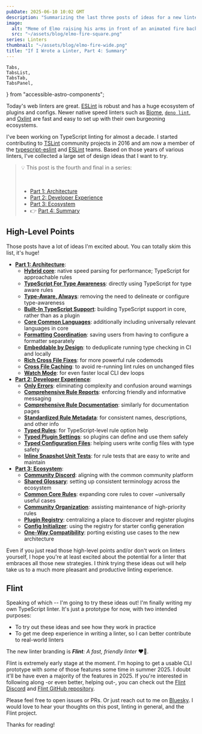 ```yaml
---
pubDate: 2025-06-10 10:02 GMT
description: "Summarizing the last three posts of ideas for a new linter, along with next steps for its Flint prototype."
image:
  alt: "Meme of Elmo raising his arms in front of an animated fire background"
  src: "~/assets/blog/elmo-fire-square.png"
series: Linters
thumbnail: "~/assets/blog/elmo-fire-wide.png"
title: "If I Wrote a Linter, Part 4: Summary"
---
```


	Tabs,
	TabsList,
	TabsTab,
	TabsPanel,
} from "accessible-astro-components";


Today's web linters are great.
[ESLint](https://eslint.org) is robust and has a huge ecosystem of plugins and configs.
Newer native speed linters such as [Biome](https://biomejs.dev), [`deno lint`](https://lint.deno.land), and [Oxlint](https://oxc.rs/docs/guide/usage/linter.html) are fast and easy to set up with their own burgeoning ecosystems.

I've been working on TypeScript linting for almost a decade.
I started contributing to [TSLint](https://palantir.github.io/tslint) community projects in 2016 and am now a member of the [typescript-eslint](https://github.com/typescript-eslint/typescript-eslint) and [ESLint](https://github.com/eslint/eslint) teams.
Based on those years of various linters, I've collected a large set of design ideas that I want to try.

> 💡 This post is the fourth and final in a series:
>
> <br />
>
> - [Part 1: Architecture](/blog/if-i-wrote-a-linter-part-1-architecture)
> - [Part 2: Developer Experience](/blog/if-i-wrote-a-linter-part-2-developer-experience)
> - [Part 3: Ecosystem](/blog/if-i-wrote-a-linter-part-3-ecosystem)
> - 👉 [Part 4: Summary](/blog/if-i-wrote-a-linter-part-4-summary)

## High-Level Points

Those posts have a lot of ideas I'm excited about.
You can totally skim this list, it's huge!

- **[Part 1: Architecture](/blog/if-i-wrote-a-linter-part-1-architecture)**:
  - **[Hybrid core](/blog/if-i-wrote-a-linter-part-1-architecture#hybrid-core)**: native speed parsing for performance; TypeScript for approachable rules
  - **[TypeScript For Type Awareness](/blog/if-i-wrote-a-linter-part-1-architecture#typescript-for-type-awareness)**: directly using TypeScript for type aware rules
  - **[Type-Aware, Always](/blog/if-i-wrote-a-linter-part-1-architecture#type-aware-always)**: removing the need to delineate or configure type-awareness
  - **[Built-In TypeScript Support](/blog/if-i-wrote-a-linter-part-1-architecture#built-in-typescript-support)**: building TypeScript support in core, rather than as a plugin
  - **[Core Common Languages](/blog/if-i-wrote-a-linter-part-1-architecture#core-common-languages)**: additionally including universally relevant languages in core
  - **[Formatting Coordination](/blog/if-i-wrote-a-linter-part-1-architecture#formatting-coordination)**: saving users from having to configure a formatter separately
  - **[Embeddable by Design](/blog/if-i-wrote-a-linter-part-1-architecture#embeddable-by-design)**: to deduplicate running type checking in CI and locally
  - **[Rich Cross File Fixes](/blog/if-i-wrote-a-linter-part-1-architecture#rich-cross-file-fixes)**: for more powerful rule codemods
  - **[Cross File Caching](/blog/if-i-wrote-a-linter-part-1-architecture#cross-file-caching)**: to avoid re-running lint rules on unchanged files
  - **[Watch Mode](/blog/if-i-wrote-a-linter-part-1-architecture#watch-mode)**: for even faster local CLI dev loops
- **[Part 2: Developer Experience](/blog/if-i-wrote-a-linter-part-2-developer-experience)**:
  - **[Only Errors](/blog/if-i-wrote-a-linter-part-2-developer-experience#only-errors)**: eliminating complexity and confusion around warnings
  - **[Comprehensive Rule Reports](/blog/if-i-wrote-a-linter-part-2-developer-experience#comprehensive-rule-reports)**: enforcing friendly and informative messaging
  - **[Comprehensive Rule Documentation](/blog/if-i-wrote-a-linter-part-2-developer-experience#comprehensive-rule-documentation)**: similarly for documentation pages
  - **[Standardized Rule Metadata](/blog/if-i-wrote-a-linter-part-2-developer-experience#standardized-rule-metadata)**: for consistent names, descriptions, and other info
  - **[Typed Rules](/blog/if-i-wrote-a-linter-part-2-developer-experience#typed-rules)**: for TypeScript-level rule option help
  - **[Typed Plugin Settings](/blog/if-i-wrote-a-linter-part-2-developer-experience#typed-plugin-settings)**: so plugins can define and use them safely
  - **[Typed Configuration Files](/blog/if-i-wrote-a-linter-part-2-developer-experience#typed-configuration-files)**: helping users write config files with type safety
  - **[Inline Snapshot Unit Tests](/blog/if-i-wrote-a-linter-part-2-developer-experience#inline-snapshot-unit-tests)**: for rule tests that are easy to write and maintain
- **[Part 3: Ecosystem](/blog/if-i-wrote-a-linter-part-3-ecosystem)**:
  - **[Community Discord](/blog/if-i-wrote-a-linter-part-3-ecosystem#community-discord)**: aligning with the common community platform
  - **[Shared Glossary](/blog/if-i-wrote-a-linter-part-3-ecosystem#shared-glossary)**: setting up consistent terminology across the ecosystem
  - **[Common Core Rules](/blog/if-i-wrote-a-linter-part-3-ecosystem#common-core-rules)**: expanding core rules to cover ~universally useful cases
  - **[Community Organization](/blog/if-i-wrote-a-linter-part-3-ecosystem#community-organization)**: assisting maintenance of high-priority rules
  - **[Plugin Registry](/blog/if-i-wrote-a-linter-part-3-ecosystem#plugin-registry)**: centralizing a place to discover and register plugins
  - **[Config Initializer](/blog/if-i-wrote-a-linter-part-3-ecosystem#config-initializer)**: using the registry for starter config generation
  - **[One-Way Compatibility](/blog/if-i-wrote-a-linter-part-3-ecosystem#one-way-compatibility)**: porting existing use cases to the new architecture

Even if you just read those high-level points and/or don't work on linters yourself, I hope you're at least excited about the potential for a linter that embraces all those new strategies.
I think trying these ideas out will help take us to a much more pleasant and productive linting experience.

## Flint

Speaking of which -- I'm going to try these ideas out!
I'm finally writing my own TypeScript linter.
It's just a prototype for now, with two intended purposes:

- To try out these ideas and see how they work in practice
- To get me deep experience in writing a linter, so I can better contribute to real-world linters

The new linter branding is _**Flint**: A fast, friendly linter_ ❤️‍🔥.

Flint is extremely early stage at the moment.
I'm hoping to get a usable CLI prototype with _some_ of those features some time in summer 2025.
I doubt it'll be have even a majority of the features in 2025.
If you're interested in following along -or even better, helping out-, you can check out the [Flint Discord](https://discord.gg/rdC2XPCmn5) and [Flint GitHub repository](https://github.com/JoshuaKGoldberg/flint).

Please feel free to open issues or PRs.
Or just reach out to me on [Bluesky](https://bsky.app/profile/joshuakgoldberg.com).
I would love to hear your thoughts on this post, linting in general, and the Flint project.

Thanks for reading!

<LabeledVideo
	alt="Meme of Elmo raising his arms in front of an animated fire background."
	description="Prototyping a new linter while working on multiple existing projects. It's chaos out here."
	original="https://tenor.com/view/excited-fuego-gif-26833875"
	src={elmoFire}
/>
